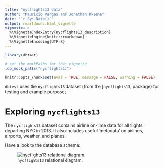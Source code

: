 ```yaml
---
title: "nycflights13 data"
author: "Mauricio Vargas and Jonathan Kkeane"
date: "`r Sys.Date()`"
output: rmarkdown::html_vignette
vignette: >
  %\VignetteIndexEntry{nycflights13_description}
  %\VignetteEngine{knitr::rmarkdown}
  %\VignetteEncoding{UTF-8}
---
```


```r
library(dbtest)

# set the mockPaths for this vignette
.db_mock_paths("nycflights13")

knitr::opts_chunk$set(eval = TRUE, message = FALSE, warning = FALSE)
```

`dbtest` uses the `nycflights13` dataset (from the [`nycflights13`] package) for 
testing and example purposes.

# Exploring `nycflights13`

The `nycflights13` dataset contains airline on-time data for all flights 
departing NYC in 2013. It also includes useful 'metadata' on airlines, airports,
weather, and planes.
    
Have a look to the database schema:

![`nycflights13` relational diagram.](relational-nycflights.svg)

